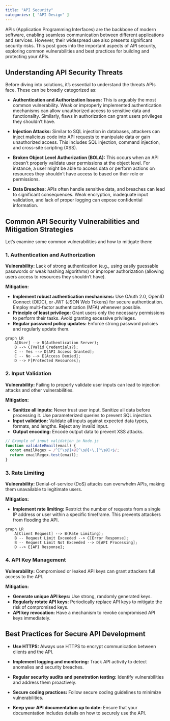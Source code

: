 ```yaml
---
title: "API Security"
categories: [ "API Design" ]
---
```


APIs (Application Programming Interfaces) are the backbone of modern software, enabling seamless communication between different applications and services. However, their widespread use also presents significant security risks. This post goes into the important aspects of API security, exploring common vulnerabilities and best practices for building and protecting your APIs.

## Understanding API Security Threats

Before diving into solutions, it's essential to understand the threats APIs face. These can be broadly categorized as:

-   **Authentication and Authorization Issues:** This is arguably the most common vulnerability. Weak or improperly implemented authentication mechanisms can allow unauthorized access to sensitive data and functionality. Similarly, flaws in authorization can grant users privileges they shouldn't have.

-   **Injection Attacks:** Similar to SQL injection in databases, attackers can inject malicious code into API requests to manipulate data or gain unauthorized access. This includes SQL injection, command injection, and cross-site scripting (XSS).

-   **Broken Object Level Authorization (BOLA):** This occurs when an API doesn't properly validate user permissions at the object level. For instance, a user might be able to access data or perform actions on resources they shouldn't have access to based on their role or permissions.

-   **Data Breaches:** APIs often handle sensitive data, and breaches can lead to significant consequences. Weak encryption, inadequate input validation, and lack of proper logging can expose confidential information.

## Common API Security Vulnerabilities and Mitigation Strategies

Let's examine some common vulnerabilities and how to mitigate them:

### 1. Authentication and Authorization

**Vulnerability:** Lack of strong authentication (e.g., using easily guessable passwords or weak hashing algorithms) or improper authorization (allowing users access to resources they shouldn't have).

**Mitigation:**

-   **Implement robust authentication mechanisms:** Use OAuth 2.0, OpenID Connect (OIDC), or JWT (JSON Web Tokens) for secure authentication. Employ multi-factor authentication (MFA) whenever possible.
-   **Principle of least privilege:** Grant users only the necessary permissions to perform their tasks. Avoid granting excessive privileges.
-   **Regular password policy updates:** Enforce strong password policies and regularly update them.

```mermaid
graph LR
    A[User] --> B(Authentication Server);
    B --> C{Valid Credentials?};
    C -- Yes --> D[API Access Granted];
    C -- No --> E[Access Denied];
    D --> F[Protected Resources];
```

### 2. Input Validation

**Vulnerability:** Failing to properly validate user inputs can lead to injection attacks and other vulnerabilities.

**Mitigation:**

-   **Sanitize all inputs:** Never trust user input. Sanitize all data before processing it. Use parameterized queries to prevent SQL injection.
-   **Input validation:** Validate all inputs against expected data types, formats, and lengths. Reject any invalid input.
-   **Output encoding:** Encode output data to prevent XSS attacks.

``` javascript
// Example of input validation in Node.js
function validateEmail(email) {
  const emailRegex = /^[^\s@]+@[^\s@]+\.[^\s@]+$/;
  return emailRegex.test(email);
}
```

### 3. Rate Limiting

**Vulnerability:** Denial-of-service (DoS) attacks can overwhelm APIs, making them unavailable to legitimate users.

**Mitigation:**

-   **Implement rate limiting:** Restrict the number of requests from a single IP address or user within a specific timeframe. This prevents attackers from flooding the API.

```mermaid
graph LR
    A[Client Request] --> B(Rate Limiting);
    B -- Request Limit Exceeded --> C[Error Response];
    B -- Request Limit Not Exceeded --> D[API Processing];
    D --> E[API Response];
```

### 4. API Key Management

**Vulnerability:** Compromised or leaked API keys can grant attackers full access to the API.

**Mitigation:**

-   **Generate unique API keys:** Use strong, randomly generated keys.
-   **Regularly rotate API keys:** Periodically replace API keys to mitigate the risk of compromised keys.
-   **API key revocation:** Have a mechanism to revoke compromised API keys immediately.

## Best Practices for Secure API Development

-   **Use HTTPS:** Always use HTTPS to encrypt communication between clients and the API.
-   **Implement logging and monitoring:** Track API activity to detect anomalies and security breaches.

-   **Regular security audits and penetration testing:** Identify vulnerabilities and address them proactively.
-   **Secure coding practices:** Follow secure coding guidelines to minimize vulnerabilities.
-   **Keep your API documentation up to date:** Ensure that your documentation includes details on how to securely use the API.